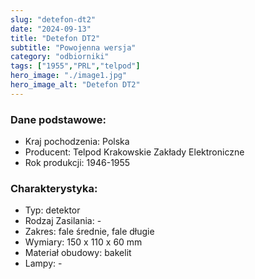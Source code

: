 ```yaml
---
slug: "detefon-dt2"
date: "2024-09-13"
title: "Detefon DT2"
subtitle: "Powojenna wersja"
category: "odbiorniki"
tags: ["1955","PRL","telpod"]
hero_image: "./image1.jpg"
hero_image_alt: "Detefon DT2"
---
```


### Dane podstawowe:

- Kraj pochodzenia: Polska
- Producent: Telpod Krakowskie Zakłady Elektroniczne
- Rok produkcji: 1946-1955

### Charakterystyka:

- Typ: detektor
- Rodzaj Zasilania: -
- Zakres: fale średnie, fale długie
- Wymiary: 150 x 110 x 60 mm
- Materiał obudowy: bakelit
- Lampy: -